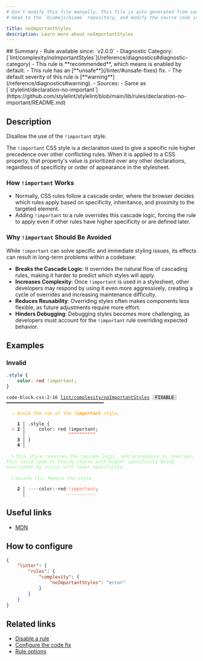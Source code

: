 ```yaml
---
# Don't modify this file manually. This file is auto generated from source, and you will lose your changes next time the website is built.
# Head to the `biomejs/biome` repository, and modify the source code in there.

title: noImportantStyles
description: Learn more about noImportantStyles
---
```


<Tabs>
<TabItem label="CSS" icon="seti:css">
## Summary
- Rule available since: `v2.0.0`
- Diagnostic Category: [`lint/complexity/noImportantStyles`](/reference/diagnostics#diagnostic-category)
- This rule is **recommended**, which means is enabled by default.
- This rule has an [**unsafe**](/linter/#unsafe-fixes) fix.
- The default severity of this rule is [**warning**](/reference/diagnostics#warning).
- Sources: 
  - Same as [`stylelint/declaration-no-important`](https://github.com/stylelint/stylelint/blob/main/lib/rules/declaration-no-important/README.md)

## Description
Disallow the use of the `!important` style.

The `!important` CSS style is a declaration used to give a specific rule
higher precedence over other conflicting rules. When it is applied to a CSS
property, that property's value is prioritized over any other declarations,
regardless of specificity or order of appearance in the stylesheet.

### How `!important` Works

- Normally, CSS rules follow a cascade order, where the browser decides
which rules apply based on specificity, inheritance, and proximity to the
targeted element.
- Adding `!important` to a rule overrides this cascade logic, forcing the
rule to apply even if other rules have higher specificity or are defined later.

### Why `!important` Should Be Avoided

While `!important` can solve specific and immediate styling issues, its effects
can result in long-term problems within a codebase:

- **Breaks the Cascade Logic**: It overrides the natural flow of cascading rules,
making it harder to predict which styles will apply.
- **Increases Complexity**: Once `!important` is used in a stylesheet, other developers
may respond by using it even more aggressively, creating a cycle of overrides and
increasing maintenance difficulty.
- **Reduces Reusability**: Overriding styles often makes components less flexible,
as future adjustments require more effort.
- **Hinders Debugging**: Debugging styles becomes more challenging, as developers
must account for the `!important` rule overriding expected behavior.

## Examples

### Invalid

```css
.style {
    color: red !important;
}
```

<pre class="language-text"><code class="language-text">code-block.css:2:16 <a href="https://biomejs.dev/linter/rules/no-important-styles">lint/complexity/noImportantStyles</a> <span style="color: #000; background-color: #ddd;"> FIXABLE </span> ━━━━━━━━━━━━━━━━━━━━━━━━━━━━━━━━━━━━<br /><br />  <strong><span style="color: Orange;">⚠</span></strong> <span style="color: Orange;">Avoid the use of the </span><span style="color: Orange;"><strong>!important</strong></span><span style="color: Orange;"> style.</span><br />  <br />    <strong>1 │ </strong>.style &#123;<br />  <strong><span style="color: Tomato;">&gt;</span></strong> <strong>2 │ </strong>    color: red !important;<br />   <strong>   │ </strong>               <strong><span style="color: Tomato;">^</span></strong><strong><span style="color: Tomato;">^</span></strong><strong><span style="color: Tomato;">^</span></strong><strong><span style="color: Tomato;">^</span></strong><strong><span style="color: Tomato;">^</span></strong><strong><span style="color: Tomato;">^</span></strong><strong><span style="color: Tomato;">^</span></strong><strong><span style="color: Tomato;">^</span></strong><strong><span style="color: Tomato;">^</span></strong><strong><span style="color: Tomato;">^</span></strong><br />    <strong>3 │ </strong>&#125;<br />    <strong>4 │ </strong><br />  <br />  <strong><span style="color: lightgreen;">ℹ</span></strong> <span style="color: lightgreen;">This style reverses the cascade logic, and precedence is reversed. This could lead to having styles with higher specificity being overridden by styles with lower specificity.</span><br />  <br />  <strong><span style="color: lightgreen;">ℹ</span></strong> <span style="color: lightgreen;">Unsafe fix</span><span style="color: lightgreen;">: </span><span style="color: lightgreen;">Remove the style.</span><br />  <br />  <strong>  2 │ </strong><span style="opacity: 0.8;">·</span><span style="opacity: 0.8;">·</span><span style="opacity: 0.8;">·</span><span style="opacity: 0.8;">·</span>color:<span style="opacity: 0.8;">·</span>red<span style="opacity: 0.8;"><span style="color: Tomato;">·</span></span><span style="color: Tomato;">!</span><span style="color: Tomato;">i</span><span style="color: Tomato;">m</span><span style="color: Tomato;">p</span><span style="color: Tomato;">o</span><span style="color: Tomato;">r</span><span style="color: Tomato;">t</span><span style="color: Tomato;">a</span><span style="color: Tomato;">n</span><span style="color: Tomato;">t</span>;<br />  <strong>    │ </strong>              <span style="color: Tomato;">-</span><span style="color: Tomato;">-</span><span style="color: Tomato;">-</span><span style="color: Tomato;">-</span><span style="color: Tomato;">-</span><span style="color: Tomato;">-</span><span style="color: Tomato;">-</span><span style="color: Tomato;">-</span><span style="color: Tomato;">-</span><span style="color: Tomato;">-</span><span style="color: Tomato;">-</span> <br /></code></pre>

## Useful links

- [MDN](https://developer.mozilla.org/en-US/docs/Web/CSS/important)

## How to configure
```json title="biome.json"
{
	"linter": {
		"rules": {
			"complexity": {
				"noImportantStyles": "error"
			}
		}
	}
}

```
## Related links

- [Disable a rule](/linter/#disable-a-rule)
- [Configure the code fix](/linter#configure-the-code-fix)
- [Rule options](/linter/#rule-options)

</TabItem>
</Tabs>


